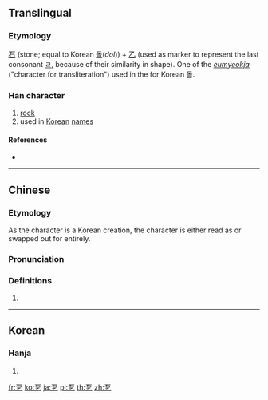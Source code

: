 ==Translingual==

===Etymology===
[[石]] (stone; equal to Korean [[돌]](''dol'')) + [[乙]] (used as marker to represent the last consonant [[ㄹ]], because of their similarity in shape). One of the ''[[음역자|eumyeokja]]'' ("character for transliteration") used in the {{w|Idu script}} for Korean 돌.

===Han character===
{{Han char|rn=5|rad=乙|as=05|sn=6|four=10717|canj=MRN|ids=⿱石乙}}

# [[rock]]
# used in [[Korean]] [[name]]s

====References====
* {{Han ref|kx=0084.141|dj=0171.180|hdz=10053.041|uh=4E6D|ud=20077}}

----

==Chinese==
{{zh-forms}}

===Etymology===
As the character is a Korean creation, the character is either read as {{zh-l|石}} or swapped out for {{zh-l|石}} entirely.

===Pronunciation===
{{zh-pron
|m=shí
|c=sek6
|h=
|md=
|mn=sek
|w=
|mc=
|oc=
|cat=
}}

===Definitions===
{{zh-hanzi}}

# {{n-g|Used in Korean names.}}

----

==Korean==

===Hanja===
{{ko-hanja|hangeul=돌|rv=dol|mr=tol|y=tol}}

# {{defn|lang=ko|sort=乙05}}

[[fr:乭]]
[[ko:乭]]
[[ja:乭]]
[[pl:乭]]
[[th:乭]]
[[zh:乭]]